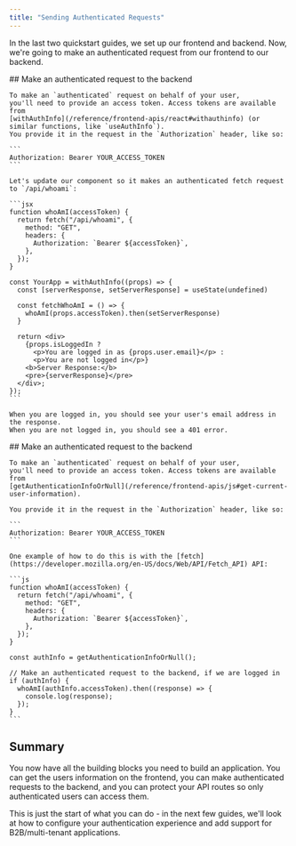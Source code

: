 ```yaml
---
title: "Sending Authenticated Requests"
---
```


In the last two quickstart guides, we set up our frontend and backend. Now, we're going to make an authenticated request
from our frontend to our backend.

<Tabs>
  <Tab title="React">
    ## Make an authenticated request to the backend

    To make an `authenticated` request on behalf of your user,
    you'll need to provide an access token. Access tokens are available from
    [withAuthInfo](/reference/frontend-apis/react#withauthinfo) (or similar functions, like `useAuthInfo`).
    You provide it in the request in the `Authorization` header, like so:

    ```
    Authorization: Bearer YOUR_ACCESS_TOKEN
    ```

    Let's update our component so it makes an authenticated fetch request to `/api/whoami`:

    ```jsx
    function whoAmI(accessToken) {
      return fetch("/api/whoami", {
        method: "GET",
        headers: {
          Authorization: `Bearer ${accessToken}`,
        },
      });
    }

    const YourApp = withAuthInfo((props) => {
      const [serverResponse, setServerResponse] = useState(undefined)

      const fetchWhoAmI = () => {
        whoAmI(props.accessToken).then(setServerResponse)
      }

      return <div>
        {props.isLoggedIn ?
          <p>You are logged in as {props.user.email}</p> :
          <p>You are not logged in</p>}
        <b>Server Response:</b>
        <pre>{serverResponse}</pre>
      </div>;
    });
    ```

    When you are logged in, you should see your user's email address in the response.
    When you are not logged in, you should see a 401 error.
  </Tab>
  <Tab title="Javascript / Typescript">
    ## Make an authenticated request to the backend

    To make an `authenticated` request on behalf of your user,
    you'll need to provide an access token. Access tokens are available from
    [getAuthenticationInfoOrNull](/reference/frontend-apis/js#get-current-user-information).

    You provide it in the request in the `Authorization` header, like so:

    ```
    Authorization: Bearer YOUR_ACCESS_TOKEN
    ```

    One example of how to do this is with the [fetch](https://developer.mozilla.org/en-US/docs/Web/API/Fetch_API) API:

    ```js
    function whoAmI(accessToken) {
      return fetch("/api/whoami", {
        method: "GET",
        headers: {
          Authorization: `Bearer ${accessToken}`,
        },
      });
    }

    const authInfo = getAuthenticationInfoOrNull();

    // Make an authenticated request to the backend, if we are logged in
    if (authInfo) {
      whoAmI(authInfo.accessToken).then((response) => {
        console.log(response);
      });
    }
    ```
  </Tab>
</Tabs>

## Summary

You now have all the building blocks you need to build an application. You can get the users information on the frontend,
you can make authenticated requests to the backend, and you can protect your API routes so only authenticated users can access them.

This is just the start of what you can do - in the next few guides, we'll look at how to configure your authentication experience
and add support for B2B/multi-tenant applications.